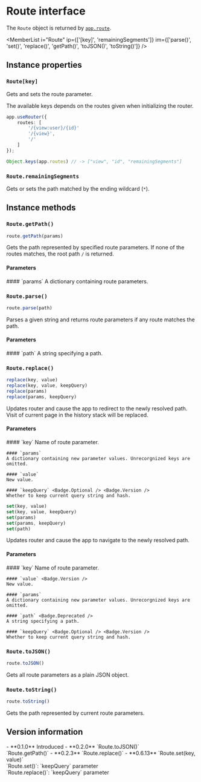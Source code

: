 <Module name="brew-js/extension/router" />

# Route interface

The `Route` object is returned by [`app.route`](:).

<MemberList
    i="Route"
    ip={['[key]', 'remainingSegments']}
    im={['parse()', 'set()', 'replace()', 'getPath()', 'toJSON()', 'toString()']} />

## Instance properties

### `Route[key]`

Gets and sets the route parameter.

The available keys depends on the routes given when initializing the router.

```typescript
app.useRouter({
    routes: [
        '/{view:user}/{id}'
        '/{view}',
        '/'
    ]
});

Object.keys(app.routes) // -> ["view", "id", "remainingSegments"]
```

### `Route.remainingSegments`

Gets or sets the path matched by the ending wildcard (`*`).

## Instance methods

### `Route.getPath()`

```javascript
route.getPath(params)
```

Gets the path represented by specified route parameters.
If none of the routes matches, the root path `/` is returned.

#### Parameters

<dl>
    #### `params`
    A dictionary containing route parameters.

</dl>

### `Route.parse()`

```javascript
route.parse(path)
```

Parses a given string and returns route parameters if any route matches the path.

#### Parameters

<dl>
    #### `path`
    A string specifying a path.

</dl>

### `Route.replace()`

```javascript
replace(key, value)
replace(key, value, keepQuery)
replace(params)
replace(params, keepQuery)
```

Updates router and cause the app to redirect to the newly resolved path.
Visit of current page in the history stack will be replaced.

#### Parameters

<dl>
    #### `key`
    Name of route parameter.

    #### `params`
    A dictionary containing new parameter values. Unrecorgnized keys are omitted.

    #### `value`
    New value.

    #### `keepQuery` <Badge.Optional /> <Badge.Version />
    Whether to keep current query string and hash.

</dl>

```javascript
set(key, value)
set(key, value, keepQuery)
set(params)
set(params, keepQuery)
set(path)
```

Updates router and cause the app to navigate to the newly resolved path.

#### Parameters

<dl>
    #### `key` <Badge.Version />
    Name of route parameter.

    #### `value` <Badge.Version />
    New value.

    #### `params`
    A dictionary containing new parameter values. Unrecorgnized keys are omitted.

    #### `path` <Badge.Deprecated />
    A string specifying a path.

    #### `keepQuery` <Badge.Optional /> <Badge.Version />
    Whether to keep current query string and hash.

</dl>

### `Route.toJSON()`

```javascript
route.toJSON()
```

Gets all route parameters as a plain JSON object.

### `Route.toString()`

```javascript
route.toString()
```

Gets the path represented by current route parameters.

## Version information

<VersionTimeline module="brew-js">
- **0.1.0** Introduced
- **0.2.0** `Route.toJSON()` <br/> `Route.getPath()`
- **0.2.3** `Route.replace()`
- **0.6.13** `Route.set(key, value)` <br/> `Route.set()`: `keepQuery` parameter <br/>`Route.replace()`: `keepQuery` parameter
</VersionTimeline>
